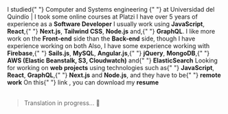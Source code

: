 <TextWithEmoji emoji="📚">
  I studied{" "}
  <Link href="https://www.uniquindio.edu.co/programas/publicaciones/271/ingenieria-de-sistemas-y-computacion">
    Computer and Systems engineering
  </Link>{" "}
  at <Link href="https://www.uniquindio.edu.co">Universidad del Quindío</Link> | I took
  some online courses at <Link href="https://platzi.com/p/diegofrayo/">Platzi</Link>
</TextWithEmoji>
<TextWithEmoji emoji="👨‍💻">
  I have over 5 years of experience as a <strong>Software Developer</strong>
</TextWithEmoji>
<TextWithEmoji emoji="🛠️">
  I usually work using <strong>JavaScript</strong>, <strong>React</strong>,{" "}
  <strong>Next.js</strong>, <strong>Tailwind CSS</strong>, <strong>Node.js</strong> and,{" "}
  <strong>GraphQL</strong>. I like more work on the <strong>Front-end</strong> side than
  the <strong>Back-end</strong> side, though I have experience working on both
</TextWithEmoji>
<TextWithEmoji emoji="🤓">
  Also, I have some experience working with <strong>Firebase</strong>,{" "}
  <strong>Sails.js</strong>, <strong>MySQL</strong>, <strong>Angular.js</strong>,{" "}
  <strong>jQuery</strong>, <strong>MongoDB</strong>,{" "}
  <strong>AWS (Elastic Beanstalk, S3, Cloudwatch)</strong> and{" "}
  <strong>ElasticSearch</strong>
</TextWithEmoji>
<TextWithEmoji emoji="🔍">
  Looking for working on <strong>web projects</strong> using technologies such as{" "}
  <strong>JavaScript</strong>, <strong>React</strong>, <strong>GraphQL</strong>,{" "}
  <strong>Next.js</strong> and <strong>Node.js</strong>, and they have to be{" "}
  <strong>remote work</strong>
</TextWithEmoji>
<TextWithEmoji emoji="🗒️">
  On this{" "}
  <Link href="https://drive.google.com/file/d/1julNph_rLtDASwn6LPCrz3ZU7BwOqObJ/view?usp=sharing">
    link
  </Link>
  , you can download my <strong>resume</strong>
</TextWithEmoji>

<br />

<ResumeTimeline title="Timeline" timeline={DATA.resume.timeline} />

<br />

> Translation in progress... 🚧
